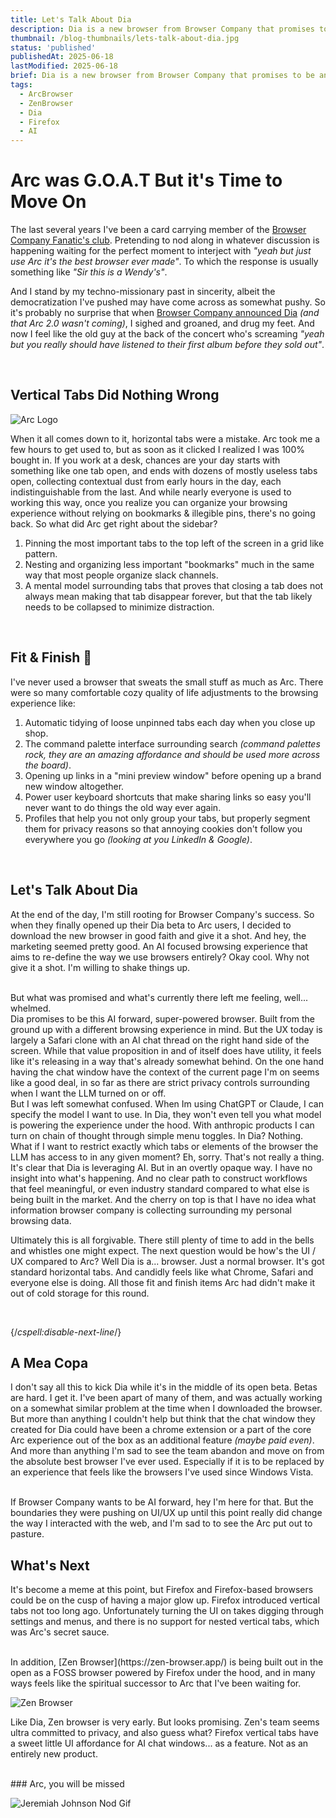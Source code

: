```yaml
---
title: Let's Talk About Dia
description: Dia is a new browser from Browser Company that promises to be an AI-powered browser. But is it really?
thumbnail: /blog-thumbnails/lets-talk-about-dia.jpg
status: 'published'
publishedAt: 2025-06-18
lastModified: 2025-06-18
brief: Dia is a new browser from Browser Company that promises to be an AI-powered browser. But is it really?
tags:
  - ArcBrowser
  - ZenBrowser
  - Dia
  - Firefox
  - AI
---
```


# Arc was G.O.A.T But it's Time to Move On

The last several years I've been a card carrying member of the [Browser Company Fanatic's club](https://arc.net). Pretending to nod along in whatever discussion is happening waiting for the perfect moment to interject with _"yeah but just use Arc it's the best browser ever made"_. To which the response is usually something like _"Sir this is a Wendy's"_.

And I stand by my techno-missionary past in sincerity, albeit the democratization I've pushed may have come across as somewhat pushy. So it's probably no surprise that when [Browser Company announced Dia](https://www.theverge.com/2024/12/2/24310944/dia-ai-browser-video-arc-the-browser-company) _(and that Arc 2.0 wasn't coming)_, I sighed and groaned, and drug my feet. And now I feel like the old guy at the back of the concert who's screaming _"yeah but you really should have listened to their first album before they sold out"_.

<br />

## Vertical Tabs Did Nothing Wrong

![Arc Logo](/blog-images/lets-talk-about-dia/arc-logo.webp)

When it all comes down to it, horizontal tabs were a mistake. Arc took me a few hours to get used to, but as soon as it clicked I realized I was 100% bought in. If you work at a desk, chances are your day starts with something like one tab open, and ends with dozens of mostly useless tabs open, collecting contextual dust from early hours in the day, each indistinguishable from the last. And while nearly everyone is used to working this way, once you realize you can organize your browsing experience without relying on bookmarks & illegible pins, there's no going back. So what did Arc get right about the sidebar?

1. Pinning the most important tabs to the top left of the screen in a grid like pattern.
2. Nesting and organizing less important "bookmarks" much in the same way that most people organize slack channels.
3. A mental model surrounding tabs that proves that closing a tab does not always mean making that tab disappear forever, but that the tab likely needs to be collapsed to minimize distraction.

<br />

## Fit & Finish 🤌

I've never used a browser that sweats the small stuff as much as Arc. There were so many comfortable cozy quality of life adjustments to the browsing experience like:

1. Automatic tidying of loose unpinned tabs each day when you close up shop.
2. The command palette interface surrounding search _(command palettes rock, they are an amazing affordance and should be used more across the board)_.
3. Opening up links in a "mini preview window" before opening up a brand new window altogether.
4. Power user keyboard shortcuts that make sharing links so easy you'll never want to do things the old way ever again.
5. Profiles that help you not only group your tabs, but properly segment them for privacy reasons so that annoying cookies don't follow you everywhere you go _(looking at you LinkedIn & Google)_.

<br />

## Let's Talk About Dia

At the end of the day, I'm still rooting for Browser Company's success. So when they finally opened up their Dia beta to Arc users, I decided to download the new browser in good faith and give it a shot. And hey, the marketing seemed pretty good. An AI focused browsing experience that aims to re-define the way we use browsers entirely? Okay cool. Why not give it a shot. I'm willing to shake things up.

<br />
But what was promised and what's currently there left me feeling, well... whelmed.

<br />
Dia promises to be this AI forward, super-powered browser. Built from the ground up with a different browsing experience
in mind. But the UX today is largely a Safari clone with an AI chat thread on the right hand side of the screen. While
that value proposition in and of itself does have utility, it feels like it's releasing in a way that's already somewhat
behind. On the one hand having the chat window have the context of the current page I'm on seems like a good deal, in so
far as there are strict privacy controls surrounding when I want the LLM turned on or off.

<br />
But I was left somewhat confused. When Im using ChatGPT or Claude, I can specify the model I want to use. In Dia, they
won't even tell you what model is powering the experience under the hood. With anthropic products I can turn on chain of
thought through simple menu toggles. In Dia? Nothing. What if I want to restrict exactly which tabs or elements of the
browser the LLM has access to in any given moment? Eh, sorry. That's not really a thing. It's clear that Dia is
leveraging AI. But in an overtly opaque way. I have no insight into what's happening. And no clear path to construct
workflows that feel meaningful, or even industry standard compared to what else is being built in the market. And the
cherry on top is that I have no idea what information browser company is collecting surrounding my personal browsing
data.

<br />

Ultimately this is all forgivable. There still plenty of time to add in the bells and whistles one might expect.
The next question would be how's the UI / UX compared to Arc? Well Dia is a... browser. Just a normal browser.
It's got standard horizontal tabs. And candidly feels like what Chrome, Safari and everyone else is doing.
All those fit and finish items Arc had didn't make it out of cold storage for this round.

<br />

{/*cspell:disable-next-line*/}

## A Mea Copa

I don't say all this to kick Dia while it's in the middle of its open beta. Betas are hard. I get it. I've been apart of many of them, and was actually working on a somewhat similar problem at the time when I downloaded the browser. But more than anything I couldn't help but think that the chat window they created for Dia could have been a chrome extension or a part of the core Arc experience out of the box as an additional feature _(maybe paid even)_. And more than anything I'm sad to see the team abandon and move on from the absolute best browser I've ever used. Especially if it is to be replaced by an experience that feels like the browsers I've used since Windows Vista.

<br />
If Browser Company wants to be AI forward, hey I'm here for that. But the boundaries they were pushing on UI/UX up until
this point really did change the way I interacted with the web, and I'm sad to to see the Arc put out to pasture.

<br />

## What's Next

It's become a meme at this point, but Firefox and Firefox-based browsers could be on the cusp of having a major glow up. Firefox introduced vertical tabs not too long ago. Unfortunately turning the UI on takes digging through settings and menus, and there is no support for nested vertical tabs, which was Arc's secret sauce.

<br />
In addition, [Zen Browser](https://zen-browser.app/) is being built out in the open as a FOSS browser powered by Firefox
under the hood, and in many ways feels like the spiritual successor to Arc that I've been waiting for.

![Zen Browser](/blog-images/lets-talk-about-dia/zen-browser.png)

Like Dia, Zen browser is very early. But looks promising. Zen's team seems ultra committed to privacy, and also guess what? Firefox vertical tabs have a sweet little UI affordance for AI chat windows... as a feature. Not as an entirely new product.

<br />
### Arc, you will be missed

![Jeremiah Johnson Nod Gif](/blog-images/lets-talk-about-dia/jeremiah-johnson-nod.gif)
